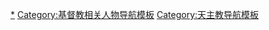 {{Navbox
|name = 聖人
|state = {{{state<includeonly>|autocollapse</includeonly>}}} 
|title = [[基督教]][[基督教聖人|聖人]]相关
|bodyclass = hlist
|image = [[File:Gloriole blur.svg|30px]]

|group1 = [[基督教聖人列表|聖人列表]]<br />及[[聖人曆]]
|list1 =
* [[羅馬天主教聖人曆]]
** {{link-en|脫利騰聖人曆|Tridentine Calendar}}
* {{link-en|東正教聖人曆|Eastern Orthodox liturgical calendar}}
* [[科普特曆|科普特聖人曆]]
* {{link-en|安立甘宗聖人曆|Saints in Anglicanism}}
** [[聖公會曆列表|聖公會聖人曆]]
* {{link-en|信义宗聖人曆|Calendar of Saints (Lutheran)}}
* {{link-en|循道宗聖人曆|Saints in Methodism}}
* {{link-en|《羅馬殉道聖人錄》|Roman Martyrology}}

|group2 = [[聖傳]]
|list2 =
* [[圣髑]]
* [[聖徒傳記|聖人傳記]]
* {{link-en|聖人象徵|Saint symbolism}}

|group3 = [[基督教神学|神學]]
|list3 =
*{{link-en|諸聖相通|Communion of saints}}
*[[敬奉|敬禮聖人]]
*{{link-en|聖人代禱|Intercession of saints}}
*[[精修聖人]]
*[[殉教|殉道聖人]]
*[[熱忱者]]
*[[主保聖人]]
*{{link-en|聖母論|Mariology}}

|group4 = [[封圣]]過程
|list4 =
*{{link-en|聖座封聖部|Congregation for the Causes of Saints}}
*[[神僕|天主之僕]]
*[[可敬者]]
*[[宣福禮|真福者]]
*[[封聖|聖人]]
|belowstyle = font-weight: bold;
|below = [[:en:Portal:Saints|聖人主題]]
}}<noinclude>

{{Documentation}}

[[Category:基督教圣人|*]]
[[Category:基督教相关人物导航模板]]
[[Category:天主教导航模板]]
</noinclude>